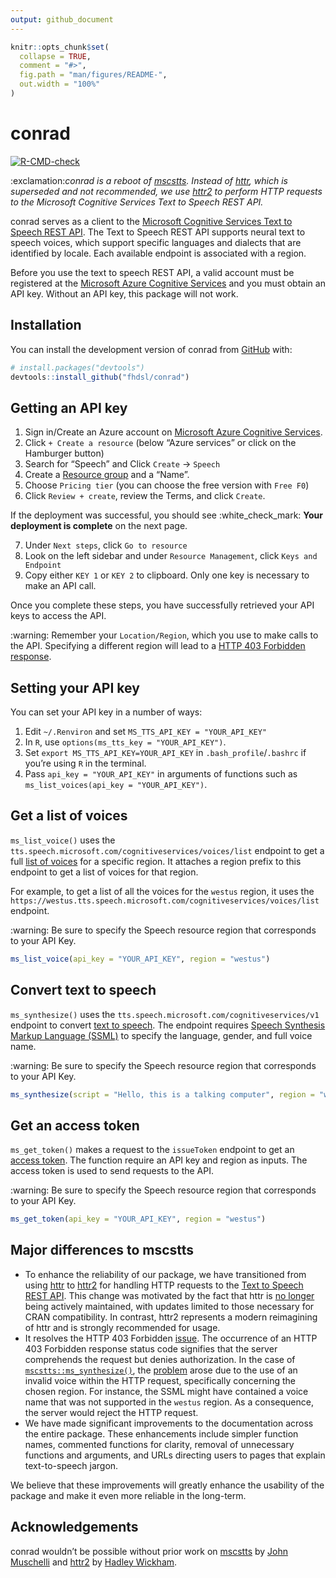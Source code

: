 ```yaml
---
output: github_document
---
```


<!-- README.md is generated from README.Rmd. Please edit that file -->

```r
knitr::opts_chunk$set(
  collapse = TRUE,
  comment = "#>",
  fig.path = "man/figures/README-",
  out.width = "100%"
)
```

# conrad

<!-- badges: start -->
[![R-CMD-check](https://github.com/fhdsl/conrad/actions/workflows/R-CMD-check.yaml/badge.svg)](https://github.com/fhdsl/conrad/actions/workflows/R-CMD-check.yaml)
<!-- badges: end -->

:exclamation:*conrad is a reboot of [mscstts](https://github.com/muschellij2/mscstts). Instead of [httr](https://httr.r-lib.org/#status), which is superseded and not recommended, we use [httr2](https://httr2.r-lib.org/) to perform HTTP requests to the Microsoft Cognitive Services Text to Speech REST API.*

conrad serves as a client to the [Microsoft Cognitive Services Text to Speech REST API](https://learn.microsoft.com/en-us/azure/cognitive-services/speech-service/rest-text-to-speech?tabs=streaming). The Text to Speech REST API supports neural text to speech voices, which support specific languages and dialects that are identified by locale. Each available endpoint is associated with a region.

Before you use the text to speech REST API, a valid account must be registered at the [Microsoft Azure Cognitive Services](https://azure.microsoft.com/en-us/free/cognitive-services/) and you must obtain an API key. Without an API key, this package will not work. 

## Installation

You can install the development version of conrad from [GitHub](https://github.com/) with:

``` r
# install.packages("devtools")
devtools::install_github("fhdsl/conrad")
```

## Getting an API key

1. Sign in/Create an Azure account on [Microsoft Azure Cognitive Services](https://azure.microsoft.com/en-us/free/cognitive-services/).
2. Click `+ Create a resource` (below "Azure services" or click on the Hamburger button)
3. Search for "Speech" and Click `Create` -> `Speech`
4. Create a [Resource group](https://learn.microsoft.com/en-us/azure/azure-resource-manager/management/manage-resource-groups-portal#what-is-a-resource-group) and a "Name".
5. Choose `Pricing tier` (you can choose the free version with `Free F0`)
6. Click `Review + create`, review the Terms, and click `Create`.  

If the deployment was successful, you should see :white_check_mark: **Your deployment is complete** on the next page.

7. Under `Next steps`, click `Go to resource`
8. Look on the left sidebar and under `Resource Management`, click `Keys and Endpoint`
9. Copy either `KEY 1` or `KEY 2` to clipboard. Only one key is necessary to make an API call.

Once you complete these steps, you have successfully retrieved your API keys to access the API. 

:warning: Remember your `Location/Region`, which you use to make calls to the API. Specifying a different region will lead to a [HTTP 403 Forbidden response](https://developer.mozilla.org/en-US/docs/Web/HTTP/Status/403).


## Setting your API key

You can set your API key in a number of ways:

1. Edit `~/.Renviron` and set `MS_TTS_API_KEY = "YOUR_API_KEY"`
2. In `R`, use `options(ms_tts_key = "YOUR_API_KEY")`.
3. Set `export MS_TTS_API_KEY=YOUR_API_KEY` in `.bash_profile`/`.bashrc` if you're using `R` in the terminal.
4. Pass `api_key = "YOUR_API_KEY"` in arguments of functions such as `ms_list_voices(api_key = "YOUR_API_KEY")`.


## Get a list of voices

`ms_list_voice()` uses the `tts.speech.microsoft.com/cognitiveservices/voices/list` endpoint to get a full [list of voices](https://learn.microsoft.com/en-us/azure/cognitive-services/speech-service/rest-text-to-speech?tabs=streaming#get-a-list-of-voices) for a specific region. It attaches a region prefix to this endpoint to get a list of voices for that region. 

For example, to get a list of all the voices for the `westus` region, it uses the `https://westus.tts.speech.microsoft.com/cognitiveservices/voices/list` endpoint.

:warning: Be sure to specify the Speech resource region that corresponds to your API Key.


```r
ms_list_voice(api_key = "YOUR_API_KEY", region = "westus")
```


## Convert text to speech

`ms_synthesize()` uses the `tts.speech.microsoft.com/cognitiveservices/v1` endpoint to convert [text to speech](https://learn.microsoft.com/en-us/azure/cognitive-services/speech-service/rest-text-to-speech?tabs=streaming#convert-text-to-speech). The endpoint requires [Speech Synthesis Markup Language (SSML)](https://learn.microsoft.com/en-us/azure/cognitive-services/speech-service/speech-synthesis-markup) to specify the language, gender, and full voice name. 

:warning: Be sure to specify the Speech resource region that corresponds to your API Key.

```r
ms_synthesize(script = "Hello, this is a talking computer", region = "westus")
```


## Get an access token

`ms_get_token()` makes a request to the `issueToken` endpoint to get an [access token](https://learn.microsoft.com/en-us/azure/cognitive-services/speech-service/rest-text-to-speech?tabs=streaming#how-to-get-an-access-token). The function require an API key and region as inputs. The access token is used to send requests to the API. 


:warning: Be sure to specify the Speech resource region that corresponds to your API Key.

```r
ms_get_token(api_key = "YOUR_API_KEY", region = "westus")
```


## Major differences to mscstts

- To enhance the reliability of our package, we have transitioned from using [httr](https://httr.r-lib.org/) to [httr2](https://httr2.r-lib.org/) for handling HTTP requests to the [Text to Speech REST API](https://learn.microsoft.com/en-us/azure/cognitive-services/Speech-Service/rest-text-to-speech?tabs=streaming). This change was motivated by the fact that httr is [no longer](https://httr.r-lib.org/#status) being actively maintained, with updates limited to those necessary for CRAN compatibility. In contrast, httr2 represents a modern reimagining of httr and is strongly recommended for usage.
- It resolves the HTTP 403 Forbidden [issue](https://github.com/muschellij2/mscstts/issues/13). The occurrence of an HTTP 403 Forbidden response status code signifies that the server comprehends the request but denies authorization. In the case of [`mscstts::ms_synthesize()`](https://github.com/muschellij2/mscstts/blob/master/R/ms_synthesize.R), the [problem](https://github.com/muschellij2/mscstts/issues/13) arose due to the use of an invalid voice within the HTTP request, specifically concerning the chosen region. For instance, the SSML might have contained a voice name that was not supported in the `westus` region. As a consequence, the server would reject the HTTP request.
- We have made significant improvements to the documentation across the entire package. These enhancements include simpler function names, commented functions for clarity, removal of unnecessary functions and arguments, and URLs directing users to pages that explain text-to-speech jargon.

We believe that these improvements will greatly enhance the usability of the package and make it even more reliable in the long-term. 

## Acknowledgements

conrad wouldn't be possible without prior work on [mscstts](https://github.com/muschellij2/mscstts) by [John Muschelli](https://github.com/muschellij2) and [httr2](https://github.com/r-lib/httr2) by [Hadley Wickham](https://github.com/hadley).
